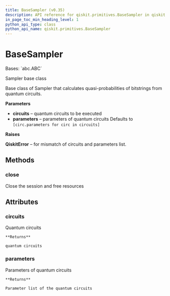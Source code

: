 ```yaml
---
title: BaseSampler (v0.35)
description: API reference for qiskit.primitives.BaseSampler in qiskit v0.35
in_page_toc_min_heading_level: 1
python_api_type: class
python_api_name: qiskit.primitives.BaseSampler
---
```


# BaseSampler

<Class id="qiskit.primitives.BaseSampler" isDedicatedPage={true} github="https://github.com/qiskit/qiskit/tree/stable/0.20/qiskit/primitives/base_sampler.py" signature="BaseSampler(circuits, parameters=None)" modifiers="class">
  Bases: `abc.ABC`

  Sampler base class

  Base class of Sampler that calculates quasi-probabilities of bitstrings from quantum circuits.

  **Parameters**

  *   **circuits** – quantum circuits to be executed
  *   **parameters** – parameters of quantum circuits Defaults to `[circ.parameters for circ in circuits]`

  **Raises**

  **QiskitError** – for mismatch of circuits and parameters list.

  ## Methods

  <span id="qiskit-primitives-basesampler-close" />

  ### close

  <Function id="qiskit.primitives.BaseSampler.close" signature="BaseSampler.close()" modifiers="abstract">
    Close the session and free resources
  </Function>

  ## Attributes

  ### circuits

  <Attribute id="qiskit.primitives.BaseSampler.circuits">
    Quantum circuits

    **Returns**

    quantum circuits
  </Attribute>

  ### parameters

  <Attribute id="qiskit.primitives.BaseSampler.parameters">
    Parameters of quantum circuits

    **Returns**

    Parameter list of the quantum circuits
  </Attribute>
</Class>

